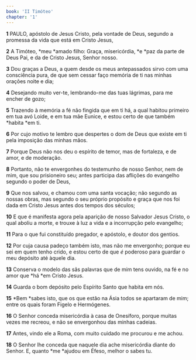 ```yaml
---
book: 'II Timóteo'
chapter: '1'
---
```


**1** PAULO, apóstolo de Jesus Cristo, pela vontade de Deus, segundo a promessa da vida que está em Cristo Jesus,

**2** A Timóteo, *meu *amado filho: Graça, misericórdia, *e *paz da parte de Deus Pai, e da de Cristo Jesus, Senhor nosso.

**3** Dou graças a Deus, a quem desde os meus antepassados sirvo com uma consciência pura, de que sem cessar faço memória de ti nas minhas orações noite e dia;

**4** Desejando muito ver-te, lembrando-me das tuas lágrimas, para me encher de gozo;

**5** Trazendo à memória a fé não fingida que em ti há, a qual habitou primeiro em tua avó Loide, e em tua mãe Eunice, e estou certo de que também *habita *em ti.

**6** Por cujo motivo te lembro que despertes o dom de Deus que existe em ti pela imposição das minhas mãos.

**7** Porque Deus não nos deu o espírito de temor, mas de fortaleza, e de amor, e de moderação.

**8** Portanto, não te envergonhes do testemunho de nosso Senhor, nem de mim, que sou prisioneiro seu; antes participa das aflições do evangelho segundo o poder de Deus,

**9** Que nos salvou, e chamou com uma santa vocação; não segundo as nossas obras, mas segundo o seu próprio propósito e graça que nos foi dada em Cristo Jesus antes dos tempos dos séculos;

**10** E que é manifesta agora pela aparição de nosso Salvador Jesus Cristo, o qual aboliu a morte, e trouxe à luz a vida e a incorrupção pelo evangelho;

**11** Para o que fui constituído pregador, e apóstolo, e doutor dos gentios.

**12** Por cuja causa padeço também isto, mas não me envergonho; porque eu sei em quem tenho crido, e estou certo de que _é_ poderoso para guardar o meu depósito até àquele dia.

**13** Conserva o modelo das sãs palavras que de mim tens ouvido, na fé e no amor que *há *em Cristo Jesus.

**14** Guarda o bom depósito pelo Espírito Santo que habita em nós.

**15** *Bem *sabes isto, que os que estão na Ásia todos se apartaram de mim; entre os quais foram Figelo e Hermógenes.

**16** O Senhor conceda misericórdia à casa de Onesíforo, porque muitas vezes me recreou, e não se envergonhou das minhas cadeias.

**17** Antes, vindo ele a Roma, com muito cuidado me procurou e me achou.

**18** O Senhor lhe conceda que naquele dia ache misericórdia diante do Senhor. E, quanto *me *ajudou em Éfeso, melhor o sabes tu.
